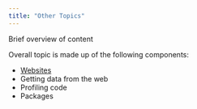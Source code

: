 ```yaml
---
title: "Other Topics"
---
```


Brief overview of content

Overall topic is made up of the following components:

* [Websites](making_websites.html)
* Getting data from the web
* Profiling code
* Packages

